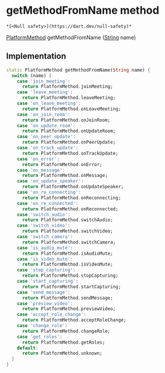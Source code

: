 # getMethodFromName method

    *[<Null safety>](https://dart.dev/null-safety)*

[PlatformMethod](../../common_platform_methods/PlatformMethod-class) getMethodFromName
([String](https://api.flutter.dev/flutter/dart-core/String-class.html) name)

## Implementation

```dart
static PlatformMethod getMethodFromName(String name) {
  switch (name) {
    case 'join_meeting':
      return PlatformMethod.joinMeeting;
    case 'leave_meeting':
      return PlatformMethod.leaveMeeting;
    case 'on_leave_meeting':
      return PlatformMethod.onLeaveMeeting;
    case 'on_join_room':
      return PlatformMethod.onJoinRoom;
    case 'on_update_room':
      return PlatformMethod.onUpdateRoom;
    case 'on_peer_update':
      return PlatformMethod.onPeerUpdate;
    case 'on_track_update':
      return PlatformMethod.onTrackUpdate;
    case 'on_error':
      return PlatformMethod.onError;
    case 'on_message':
      return PlatformMethod.onMessage;
    case 'on_update_speaker':
      return PlatformMethod.onUpdateSpeaker;
    case 'on_re_connecting':
      return PlatformMethod.onReconnecting;
    case 'on_re_connected':
      return PlatformMethod.onReconnected;
    case 'switch_audio':
      return PlatformMethod.switchAudio;
    case 'switch_video':
      return PlatformMethod.switchVideo;
    case 'switch_camera':
      return PlatformMethod.switchCamera;
    case 'is_audio_mute':
      return PlatformMethod.isAudioMute;
    case 'is_video_mute':
      return PlatformMethod.isVideoMute;
    case 'stop_capturing':
      return PlatformMethod.stopCapturing;
    case 'start_capturing':
      return PlatformMethod.startCapturing;
    case 'send_message':
      return PlatformMethod.sendMessage;
    case 'preview_video':
      return PlatformMethod.previewVideo;
    case 'accept_role_change':
      return PlatformMethod.acceptRoleChange;
    case 'change_role':
      return PlatformMethod.changeRole;
    case 'get_roles':
      return PlatformMethod.getRoles;
    default:
      return PlatformMethod.unknown;
  }
}
```
